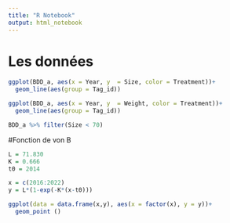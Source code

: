```yaml
---
title: "R Notebook"
output: html_notebook
---
```

# Les données

```r
ggplot(BDD_a, aes(x = Year, y  = Size, color = Treatment))+
  geom_line(aes(group = Tag_id))

ggplot(BDD_a, aes(x = Year, y  = Weight, color = Treatment))+
  geom_line(aes(group = Tag_id))
```

```r
BDD_a %>% filter(Size < 70)
```


#Fonction de von B

```r
L = 71.830
K = 0.666
t0 = 2014

x = c(2016:2022)
y = L*(1-exp(-K*(x-t0)))

ggplot(data = data.frame(x,y), aes(x = factor(x), y = y))+ 
  geom_point ()
```

